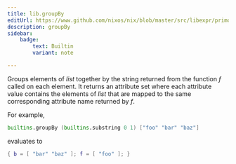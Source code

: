 ```yaml
---
title: lib.groupBy
editUrl: https://www.github.com/nixos/nix/blob/master/src/libexpr/primops.cc
description: groupBy
sidebar:
    badge: 
        text: Builtin
        variant: note

---
```



Groups elements of *list* together by the string returned from the
function *f* called on each element. It returns an attribute set
where each attribute value contains the elements of *list* that are
mapped to the same corresponding attribute name returned by *f*.

For example,

```nix
builtins.groupBy (builtins.substring 0 1) ["foo" "bar" "baz"]
```

evaluates to

```nix
{ b = [ "bar" "baz" ]; f = [ "foo" ]; }
```

